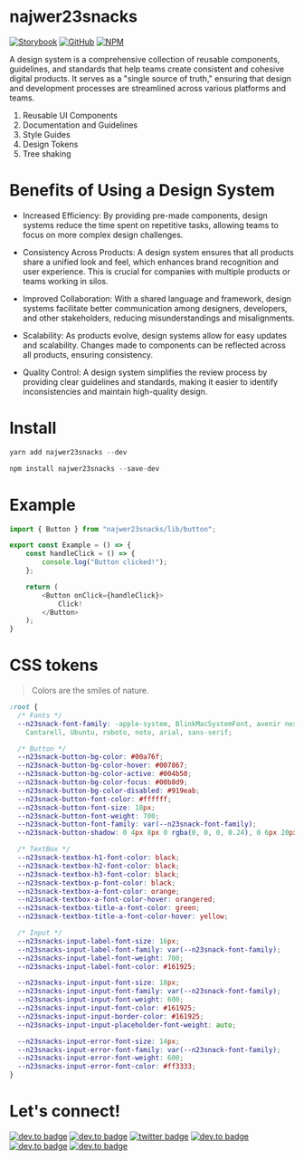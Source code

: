 
<Meta title="Doc" />

# najwer23snacks

[![Storybook](https://img.shields.io/badge/-Storybook-FF4785?style=for-the-badge&logo=storybook&logoColor=white)](https://najwer23.github.io/najwer23snacks) [![GitHub](https://img.shields.io/badge/github-%23121011.svg?style=for-the-badge&logo=github&logoColor=white)](https://github.com/najwer23/najwer23snacks) [![NPM](https://img.shields.io/badge/NPM-%23CB3837.svg?style=for-the-badge&logo=npm&logoColor=white)](https://www.npmjs.com/search?q=najwer23snacks)

A design system is a comprehensive collection of reusable components, guidelines, and standards that help teams create consistent and cohesive digital products. It serves as a "single source of truth," ensuring that design and development processes are streamlined across various platforms and teams.

1. Reusable UI Components
2. Documentation and Guidelines
3. Style Guides
4. Design Tokens
5. Tree shaking

# Benefits of Using a Design System

- Increased Efficiency: By providing pre-made components, design systems reduce the time spent on repetitive tasks, allowing teams to focus on more complex design challenges.

- Consistency Across Products: A design system ensures that all products share a unified look and feel, which enhances brand recognition and user experience. This is crucial for companies with multiple products or teams working in silos.

- Improved Collaboration: With a shared language and framework, design systems facilitate better communication among designers, developers, and other stakeholders, reducing misunderstandings and misalignments.

- Scalability: As products evolve, design systems allow for easy updates and scalability. Changes made to components can be reflected across all products, ensuring consistency.

- Quality Control: A design system simplifies the review process by providing clear guidelines and standards, making it easier to identify inconsistencies and maintain high-quality design.

# Install

```js
yarn add najwer23snacks --dev
```

```js
npm install najwer23snacks --save-dev
```

# Example

```typescript
import { Button } from "najwer23snacks/lib/button";

export const Example = () => {
    const handleClick = () => {
        console.log("Button clicked!");
    };

    return (
        <Button onClick={handleClick}>
            Click!
        </Button>
    );
}
```

# CSS tokens

> Colors are the smiles of nature.

```css
:root {
  /* Fonts */
  --n23snack-font-family: -apple-system, BlinkMacSystemFont, avenir next, avenir, segoe ui, helvetica neue, helvetica,
    Cantarell, Ubuntu, roboto, noto, arial, sans-serif;

  /* Button */
  --n23snack-button-bg-color: #00a76f;
  --n23snack-button-bg-color-hover: #007867;
  --n23snack-button-bg-color-active: #004b50;
  --n23snack-button-bg-color-focus: #00b8d9;
  --n23snack-button-bg-color-disabled: #919eab;
  --n23snack-button-font-color: #ffffff;
  --n23snack-button-font-size: 18px;
  --n23snack-button-font-weight: 700;
  --n23snack-button-font-family: var(--n23snack-font-family);
  --n23snack-button-shadow: 0 4px 8px 0 rgba(0, 0, 0, 0.24), 0 6px 20px 0 rgba(0, 0, 0, 0.19);

  /* TextBox */
  --n23snack-textbox-h1-font-color: black;
  --n23snack-textbox-h2-font-color: black;
  --n23snack-textbox-h3-font-color: black;
  --n23snack-textbox-p-font-color: black;
  --n23snack-textbox-a-font-color: orange;
  --n23snack-textbox-a-font-color-hover: orangered;
  --n23snack-textbox-title-a-font-color: green;
  --n23snack-textbox-title-a-font-color-hover: yellow;

  /* Input */
  --n23snacks-input-label-font-size: 16px;
  --n23snacks-input-label-font-family: var(--n23snack-font-family);
  --n23snacks-input-label-font-weight: 700;
  --n23snacks-input-label-font-color: #161925;

  --n23snacks-input-input-font-size: 18px;
  --n23snacks-input-input-font-family: var(--n23snack-font-family);
  --n23snacks-input-input-font-weight: 600;
  --n23snacks-input-input-font-color: #161925;
  --n23snacks-input-input-border-color: #161925;
  --n23snacks-input-input-placeholder-font-weight: auto;

  --n23snacks-input-error-font-size: 14px;
  --n23snacks-input-error-font-family: var(--n23snack-font-family);
  --n23snacks-input-error-font-weight: 600;
  --n23snacks-input-error-font-color: #ff3333;
}
```

# Let's connect!

[![dev.to badge](https://img.shields.io/badge/-Portfolio-%239F2B68?style=flat&logo=GoogleChrome&logoColor=white)](https://najwer23.github.io/)
[![dev.to badge](https://img.shields.io/badge/-Résumé-%23017745?style=flat&logo=AdobeAcrobatReader&logoColor=white)](https://najwer23.github.io/resume/)
[![twitter badge](https://img.shields.io/badge/-najwer23-%231FA1F1?style=flat&logo=x&logoColor=white)](https://twitter.com/najwer23)
[![dev.to badge](https://img.shields.io/badge/-najwer23-%230177B5?style=flat&logo=linkedin)](https://www.linkedin.com/in/najwer23)
[![dev.to badge](https://img.shields.io/badge/-najwer23-%23ffffff?style=flat&logo=Leetcode)](https://leetcode.com/najwer23/)
[![dev.to badge](https://img.shields.io/badge/-najwer23-%23cb3837?style=flat&logo=Npm)](https://www.npmjs.com/~najwer23)
